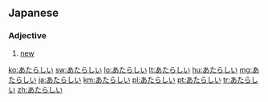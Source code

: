 ==Japanese==

===Adjective===
{{ja-adj|infl=い}}
# {{ja-def|新しい}} [[new]]

[[ko:あたらしい]]
[[sw:あたらしい]]
[[lo:あたらしい]]
[[lt:あたらしい]]
[[hu:あたらしい]]
[[mg:あたらしい]]
[[ja:あたらしい]]
[[km:あたらしい]]
[[pl:あたらしい]]
[[pt:あたらしい]]
[[tr:あたらしい]]
[[zh:あたらしい]]